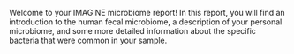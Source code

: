 
\section{Welcome}

Welcome to your IMAGINE microbiome report! In this report, you will find an
introduction to the human fecal microbiome, a description of your personal
microbiome, and some more detailed information about the specific bacteria that
were common in your sample.
